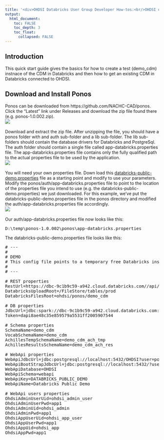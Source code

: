 ---
title: '<div>OHDSI Databricks User Group Developer How-tos:<br/>OHDSI on Databricks Quick Start Guide</div>'
output:
  html_document:
    toc: FALSE
    toc_depth: 3
    toc_float:
      collapsed: FALSE
---

<p>
  <h2>Introduction</h2>
  This quick start guide gives the basics for how to create a test (demo_cdm) instnace of the CDM in Databricks 
  and then how to get an existing CDM in Databricks connected to OHDSI. 
  <h2>Download and Install Ponos</h2>
  Ponos can be downloaded from <a ref="https://github.com/NACHC-CAD/ponos">https://github.com/NACHC-CAD/ponos</a>. 
  Click the "Latest" link under Releases and download the zip file found there (e.g. ponos-1.0.002.zip). 
  <br/>
  <img src="./img/developer-how-tos/ponos/quickstart/ponos-git.png" />
  <br/>
  <br/>
  Download and extract the zip file. 
  After unzipping the file, you should have a ponos folder with and auth sub-folder and a lib sub-folder. 
  The lib sub-folders should contain the database drivers for Databricks and PostgreSql. 
  The auth folder should contain a single file called app-databricks.properties file. 
  The app-databricks.properties file contains only the fully qualified path to the actual properties file to be used by the application. 
  <br/>
  <img src="./img/developer-how-tos/ponos/quickstart/ponos-zip.png" />
  <br/>
  <br/>
  You will need your own properties file. 
  Down load this <a download href="./img/developer-how-tos/ponos/quickstart/databricks-public-demo.properties">databricks-public-demo.properties</a> 
  file as a starting point and modify to use your parameters. 
  Modify the ponos/auth/app-databricks.properties file to point to the location of the properties file you intend to use 
  (e.g. the databricks-public-demo.properties) we just downloaded. 
  For this example, we've put the databricks-public-demo.properties file in the ponos directory and modified the auth/app-databricks.properties file accordingly. 
  <br/>
  <img src="./img/developer-how-tos/ponos/quickstart/ponos-dir.png" />
  <br/>
  <br/>
  Our auth/app-databricks.properties file now looks like this: 
  <br/>
<pre class="prescrollable">
D:\temp\ponos-1.0.002\ponos\app-databricks.properties
</pre>
  The databricks-public-demo.properties file looks like this:
<pre class="prescrollable">
# ---
#
# DEMO
# This config file points to a temporary free Databricks instance created for this demo.  
#
# ---

# REST properties
RestUrl=https://dbc-9c1b9c59-a942.cloud.databricks.com//api/2.0
DatabricksUploadRoot=/FileStore/tables/prod
DatabricksFilesRoot=ohdsi/ponos/demo_cdm

# DB properties
JdbcUrl=jdbc:spark://dbc-9c1b9c59-a942.cloud.databricks.com:443/default;transportMode=http;ssl=1;httpPath=sql/protocolv1/o/2010859959023967/0602-003109-756w8ulw;AuthMech=3;UID=token;PWD=
Token=dapi8ae48c35e859579a5531ff2005907544

# Schema properties
SchemaName=demo_cdm
VocabSchemaName=demo_cdm
AchillesTempSchemaName=demo_cdm_ach_tmp
AchillesResultsSchemaName=demo_cdm_ach_res

# WebApi properties 
WebApiJdbcUrl=jdbc:postgresql://localhost:5432/OHDSI?user=postgres&password=ohdsi&currentSchema=OHDSI
WebApiBootStrapJdbcUrl=jdbc:postgresql://localhost:5432/?user=postgres&password=ohdsi
WebApiDatabase=OHDSI
WebApiSchema=webapi
WebApiKey=DATABRICKS_PUBLIC_DEMO
WebApiName=Databricks Public Demo

# WebApi users properties
OhdsiAdminUserUid=ohdsi_admin_user
OhdsiAdminUserPwd=app1
OhdsiAdminUid=ohdsi_admin
OhdsiAdminPwd=app1
OhdsiAppUserUid=ohdsi_app_user
OhdsiAppUserPwd=app1
OhdsiAppUid=ohdsi_app
OhdsiAppPwd=app1

</pre>
  

<br/><br/><br/><br/><br/>
<br/><br/><br/><br/><br/>
</p>

